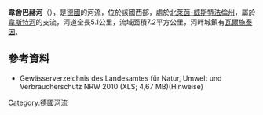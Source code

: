 {{Multiple issues|
{{Expand language|1=de|time=2020-08-12T14:20:06+00:00}}
{{Onesource|time=2020-08-12T14:20:06+00:00}}
}}
{{Coord|51.44428|N|8.35488|E|display=title}}

'''韋舍巴赫河'''（{{lang-de|Wäschebach}}），是[[德國|德國]]的河流，位於該國西部，處於[[北萊茵-威斯特法倫州|北萊茵-威斯特法倫州]]，屬於[[韋斯特河|韋斯特河]]的支流，河道全長5.1公里，流域面積7.2平方公里，河畔城鎮有[[瓦爾施泰因|瓦爾施泰因]]。

==參考資料==
* Gewässerverzeichnis des Landesamtes für Natur, Umwelt und Verbraucherschutz NRW 2010 (XLS; 4,67 MB)(Hinweise)

{{Germany-geo-stub}}
[[Category:德國河流|Category:德國河流]]